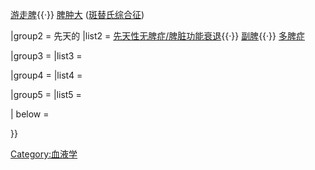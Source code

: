 {{Navbox
| name  = 脾疾病
| title = [[淋巴系统疾病]]: [[脾疾病]] ([[ICD-10_Chapter_D#.28D70-D77.29_Other_diseases_of_blood_and_blood-forming_organs|D73]]/[[ICD-10_Chapter_Q#.28Q80-Q89.29_Other|Q89.0]], [[ICD-9编码列表_(280–289)|289.4-289.5]]/[[List_of_ICD-9_codes_740-759:_Congenital_anomalies#Other|759.0]])
| titlestyle = background:Silver
| groupstyle = background-color: LightGreen
| belowstyle = background:LightGreen;

|group1  = 获得性
|list1   = [[无脾症#获得性无脾症|获得性无脾症/脾脏功能衰退]]{{·}} [[游走脾]]{{·}} [[脾肿大]] ([[斑替氏综合征]])

|group2  = 先天的
|list2   = [[无脾症#先天性无脾症|先天性无脾症/脾脏功能衰退]]{{·}} [[副脾]]{{·}} [[多脾症]]

|group3  = 
|list3   = 

|group4  = 
|list4   = 

|group5  = 
|list5   = 

|  below = {{Lymph organ navs}}

}}
<includeonly>[[Category:血液学]]</includeonly>
<noinclude>
{{医学模板编辑说明}}

[[Category:疾病及失调症模板|{{PAGENAME}}]] </noinclude>